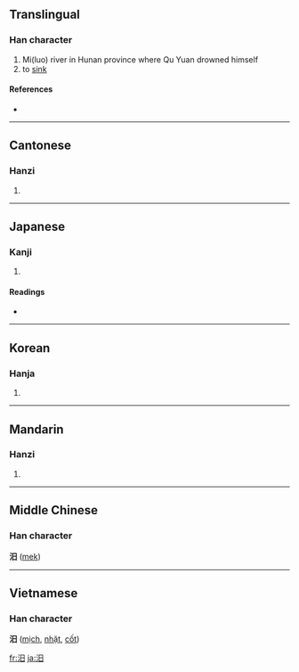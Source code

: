 ==Translingual==

===Han character===
{{Han char|rn=85|rad=水|as=04|sn=7|four=3610<sub>0</sub>|canj=水日 (EA)}}

# Mi(luo) river in Hunan province where Qu Yuan drowned himself
# to [[sink]]

====References====
* {{Han ref|kx=0607.090|dkj=17152|dj=1000.100|hdz=31564.020|uh=6C68|ud=27752|bh=A851|bd=43089}}

----

==Cantonese==

===Hanzi===
{{yue-hanzi|jyut=|y=mik6}}

# {{defn|Cantonese}}

----

==Japanese==

===Kanji===
{{ja-kanji|grade=|rs=水04}}

# {{defn|Japanese}}

====Readings====
* {{ja-readings|on=[[べき]] (beki), [[こつ]] (kotsu)|kun=[[しずむ]] (shizumu)}}

----

==Korean==

===Hanja===
{{ko-hanja|hangeul=[[멱]], [[골]]|eumhun=|rv=myeok, gol|mr=myŏk, kol|y=myek, kol}}

# {{defn|Korean}}

----

==Mandarin==

===Hanzi===
{{cmn-hanzi|pin=[[mì]] ([[mi4]])|wg=mi<sup>4</sup>}}

# {{defn|Mandarin}}

----

==Middle Chinese==
===Han character===
'''汨''' ([[mek]])

----

==Vietnamese==
===Han character===
'''汨''' ([[mịch]], [[nhặt]], [[cốt]])

[[fr:汨]]
[[ja:汨]]